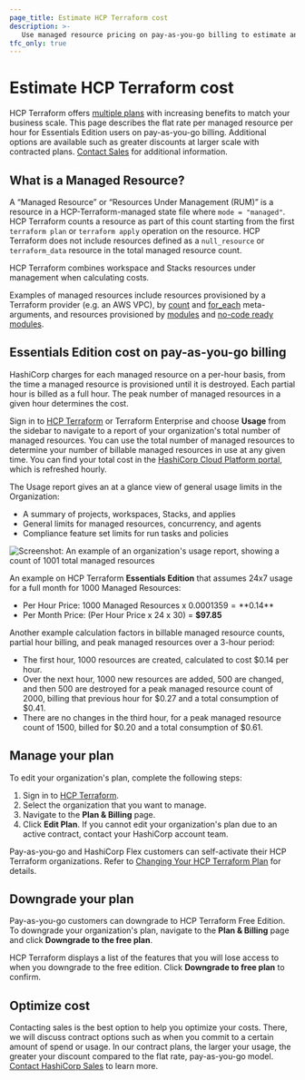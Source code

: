 ```yaml
---
page_title: Estimate HCP Terraform cost
description: >-
   Use managed resource pricing on pay-as-you-go billing to estimate and manage your costs on HCP Terraform, or contact sales to optimize your costs.
tfc_only: true
---
```


# Estimate HCP Terraform cost

HCP Terraform offers [multiple plans](https://www.hashicorp.com/products/terraform/pricing) with increasing benefits to match your business scale. This page describes the flat rate per managed resource per hour for Essentials Edition users on pay-as-you-go billing. Additional options are available such as greater discounts at larger scale with contracted plans. [Contact Sales](https://www.hashicorp.com/contact-sales) for additional information.

## What is a Managed Resource?

A “Managed Resource” or “Resources Under Management (RUM)” is a resource in a HCP-Terraform-managed state file where `mode = "managed"`. HCP Terraform counts a resource as part of this count starting from the first `terraform plan` or `terraform apply` operation on the resource. HCP Terraform does not include resources defined as a `null_resource` or `terraform_data` resource in the total managed resource count.

HCP Terraform combines workspace and Stacks resources under management when calculating costs.

Examples of managed resources include resources provisioned by a Terraform provider (e.g. an AWS VPC), by [count](/terraform/language/meta-arguments/count) and [for_each](/terraform/language/meta-arguments/for_each) meta-arguments, and resources provisioned by [modules](/terraform/language/modules) and [no-code ready modules](/terraform/cloud-docs/workspaces/no-code-provisioning/module-design).

## Essentials Edition cost on pay-as-you-go billing

HashiCorp charges for each managed resource on a per-hour basis, from the time a managed resource is provisioned until it is destroyed. Each partial hour is billed as a full hour. The peak number of managed resources in a given hour determines the cost.

Sign in to [HCP Terraform](https://app.terraform.io/) or Terraform Enterprise and choose **Usage** from the sidebar to navigate to a report of your organization's total number of managed resources. You can use the total number of managed resources to determine your number of billable managed resources in use at any given time. You can find your total cost in the [HashiCorp Cloud Platform portal](/hcp/docs/hcp/admin/billing#usage), which is refreshed hourly.

The Usage report gives an at a glance view of general usage limits in the Organization:
- A summary of projects, workspaces, Stacks, and applies
- General limits for managed resources, concurrency, and agents
- Compliance feature set limits for run tasks and policies

![Screenshot: An example of an organization's usage report, showing a count of 1001 total managed resources](/img/docs/tfc-org-usage.png)

An example on HCP Terraform **Essentials Edition** that assumes 24x7 usage for a full month for 1000 Managed Resources:

- Per Hour Price: 1000 Managed Resources x $0.0001359 = **$0.14**
- Per Month Price: (Per Hour Price x 24 x 30) = **$97.85**

Another example calculation factors in billable managed resource counts, partial hour billing, and peak managed resources over a 3-hour period:

- The first hour, 1000 resources are created, calculated to cost $0.14 per hour.
- Over the next hour, 1000 new resources are added, 500 are changed, and then 500 are destroyed for a peak managed resource count of 2000, billing that previous hour for $0.27 and a total consumption of $0.41.
- There are no changes in the third hour, for a peak managed resource count of 1500, billed for $0.20 and a total consumption of $0.61.

## Manage your plan

To edit your organization's plan, complete the following steps:

1. Sign in to [HCP Terraform](https://app.terraform.io).
1. Select the organization that you want to manage.
1. Navigate to the **Plan & Billing** page.
1. Click **Edit Plan**. If you cannot edit your organization's plan due to an active contract, contact your HashiCorp account team.

Pay-as-you-go and HashiCorp Flex customers can self-activate their HCP Terraform organizations. Refer to [Changing Your HCP Terraform Plan](/terraform/cloud-docs/overview/change-plan) for details.

## Downgrade your plan

Pay-as-you-go customers can downgrade to HCP Terraform Free Edition. To downgrade your organization's plan, navigate to the **Plan & Billing** page and click **Downgrade to the free plan**.

HCP Terraform displays a list of the features that you will lose access to when you downgrade to the free edition. Click **Downgrade to free plan** to confirm.

## Optimize cost

Contacting sales is the best option to help you optimize your costs. There, we will discuss contract options such as when you commit to a certain amount of spend or usage. In our contract plans, the larger your usage, the greater your discount compared to the flat rate, pay-as-you-go model. [Contact HashiCorp Sales](https://www.hashicorp.com/contact-sales) to learn more.
